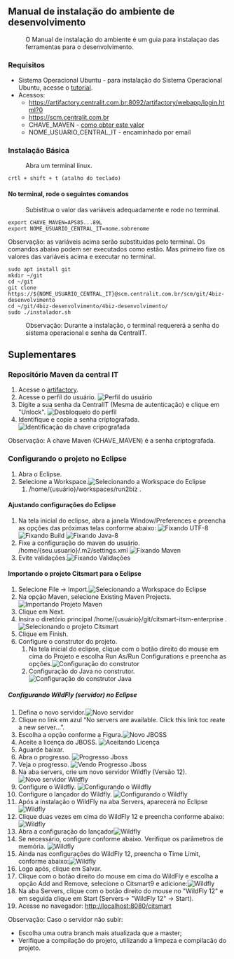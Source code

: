 == Manual de instalação do ambiente de desenvolvimento ==
:O Manual de instalação do ambiente é um guia para instalaçao das ferramentas para o desenvolvimento.

=== Requisitos ===
* Sistema Operacional Ubuntu - para instalação do Sistema Operacional Ubuntu, acesse o [https://www.techtudo.com.br/noticias/2016/01/como-instalar-o-ubuntu.ghtml tutorial].
* Acessos:
** https://artifactory.centralit.com.br:8092/artifactory/webapp/login.html?0
** https://scm.centralit.com.br
** CHAVE_MAVEN - [[#repositório-maven-da-central-it|como obter este valor]]
** NOME_USUARIO_CENTRAL_IT - encaminhado por email 
===Instalação Básica===
: Abra um terminal linux. 
<pre>crtl + shift + t (atalho do teclado) </pre> 

==== No terminal, rode o seguintes comandos ====
: Subistitua o valor das variáveis adequadamente e rode no terminal.
<pre>
export CHAVE_MAVEN=APS85...89L
export NOME_USUARIO_CENTRAL_IT=nome.sobrenome 
</pre>
Observação: as variáveis acima serão substituidas pelo terminal. Os comandos abaixo podem ser executados como estão. Mas primeiro fixe os valores das variáveis acima e executar no terminal.
<pre>
sudo apt install git
mkdir ~/git
cd ~/git
git clone https://${NOME_USUARIO_CENTRAL_IT}@scm.centralit.com.br/scm/git/4biz-desenvolvimento
cd ~/git/4biz-desenvolvimento/4biz-desenvolvimento/
sudo ./instalador.sh
</pre>
: Observação: Durante a instalação, o terminal requererá a senha do sistema operacional e senha da CentralIT.

== Suplementares ==

=== Repositório Maven da central IT ===
# Acesse o [https://artifactory.centralit.com.br:8092/artifactory/webapp/login.html?0 artifactory].
# Acesse o perfil do usuário. [[File:tutorial/artifactory/perfil.jpeg|Perfil do usuário]]
# Digite a sua senha da CentralIT (Mesma de autenticação) e clique em "Unlock". [[File:tutorial/artifactory/desbloqueio_de_perfil.jpeg|Desbloqueio do perfil]]
# Identifique e copie a senha criptografada. [[File:tutorial/artifactory/identificacao_chave_criptografada.png|Identificação da chave cripografada]]
Observação: A chave Maven (CHAVE_MAVEN) é a senha criptografada.

=== Configurando o projeto no Eclipse ===
# Abra o Eclipse.
# Selecione a Workspace.[[File:tutorial/eclipse/abrindo-eclipse.png|Selecionando a Workspace do Eclipse]]
## /home/{usuário}/workspaces/run2biz .
====Ajustando configurações do Eclipse====
#Na tela inicial do eclipse, abra a janela Window/Preferences e preencha as opções das próximas telas conforme abaixo: [[File:tutorial/eclipse/utf-8.png|Fixando UTF-8]] [[File:tutorial/eclipse/build.png|Fixando Build]] [[File:tutorial/eclipse/java-8.png|Fixando Java-8]]
#Fixe a configuração do maven do usuário. /home/{seu.usuario}/.m2/settings.xml [[File:tutorial/eclipse/utf-8.png|Fixando Maven]]
#Evite validações.[[File:tutorial/eclipse/evitando-validacoes.png|Fixando Validações]]

====Importando o projeto Citsmart para o Eclipse====
# Selecione File -> Import.[[File:tutorial/eclipse/workspace-importacao.png|Selecionando a Workspace do Eclipse]]
# Na opção Maven, selecione Existing Maven Projects.[[File:tutorial/eclipse/importando-projeto-maven.png|Importando Projeto Maven]]
# Clique em Next.
# Insira o diretório principal /home/{usuário}/git/citsmart-itsm-enterprise .[[File:tutorial/eclipse/selecionando-projeto-citsmat-1.png|Selecionando o projeto Citsmart]]
# Clique em Finish.
# Configure o construtor do projeto.
##  Na tela inicial do eclipse, clique com o botão direito do mouse em cima do Projeto e escolha Run As/Run Configurations e preencha as opções.[[File:tutorial/eclipse/configuracao-do-construtor-maven.png|Configuração do construtor]]
##  Configuração do Java no construtor.[[File:tutorial/eclipse/configuracao-do-construtor-maven-java.png|Configuração do construtor Java]]

=====Configurando WildFly (servidor) no Eclipse=====
# Defina o novo servidor.[[File:tutorial/eclipse/novo-servidor.png|Novo servidor]]
# Clique no link em azul “No servers are available. Click this link toc reate a new server...”. 
# Escolha a opção conforme a Figura.[[File:tutorial/eclipse/novo-jboss.png|Novo JBOSS]]
# Aceite a licença do JBOSS. [[File:tutorial/eclipse/aceitando-licenca-jboss.png|Aceitando Licença]]
# Aguarde baixar.
# Abra o progresso. [[File:tutorial/eclipse/progresso-jboss.png|Progresso Jboss]]
# Veja o progresso. [[File:tutorial/eclipse/vendo-progresso.png|Vendo Progresso Jboss]]
# Na aba servers, crie um novo servidor Wildfly (Versão 12). [[File:tutorial/eclipse/novo-servidor-wildfly.png|Novo servidor Wildfly]]
# Configure o Wildfly. [[File:tutorial/eclipse/configurando-wildfly.png|Configurando o Wildfly]]
# Configure o lançador do Wildfly. [[File:tutorial/eclipse/configurando-wildfly.png|Configurando o Wildfly]]
# Após a instalação o WildFly na aba Servers, aparecerá no Eclipse[[File:tutorial/eclipse/eclipse-wildfly.png|Wildfly]]
# Clique duas vezes em cima do WildFly 12 e preencha conforme abaixo:[[File:tutorial/eclipse/eclipse-wildfly-configuracao.png|Wildfly]]
# Abra a configuração do lançador[[File:tutorial/eclipse/abrindo-configuracao-wildfly.png|Wildfly]]
# Se necessário, configure conforme abaixo. Verifique os parâmetros de memória. [[File:tutorial/eclipse/configuracao-avancada-wildfly.png|Wildfly]]
# Ainda nas configurações do WildFly 12, preencha o Time Limit, conforme abaixo:[[File:tutorial/eclipse/wildfly-tempo-esgotado.png|Wildfly]]
# Logo após, clique em Salvar.
# Clique com o botão direito do mouse em cima do WildFly e escolha a opção Add and Remove, selecione o Citsmart9 e adicione:[[File:tutorial/eclipse/adicionado-o-projeto-no-wildfly.png|Wildfly]]
# Na aba Servers, clique com o botão direito do mouse no "WildFly 12" e em seguida clique em Start (Servers-> "WildFly 12" -> Start).
# Acesse no navegador: http://localhost:8080/citsmart
Observação: Caso o servidor não subir:
* Escolha uma outra branch mais atualizada que a master;
* Verifique a compilação do projeto, utilizando a limpeza e compilacão do projeto.










